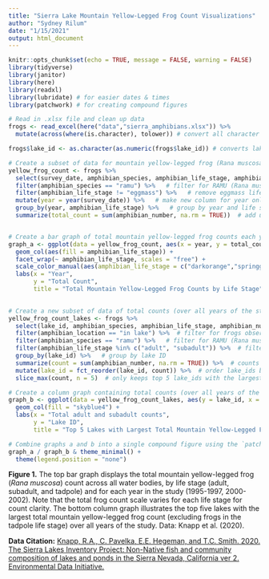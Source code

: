 ```yaml
---
title: "Sierra Lake Mountain Yellow-Legged Frog Count Visualizations"
author: "Sydney Rilum"
date: "1/15/2021"
output: html_document
---
```


```r
knitr::opts_chunk$set(echo = TRUE, message = FALSE, warning = FALSE)
library(tidyverse)
library(janitor)
library(here)
library(readxl)
library(lubridate) # for easier dates & times
library(patchwork) # for creating compound figures
```

```r
# Read in .xlsx file and clean up data
frogs <- read_excel(here("data","sierra_amphibians.xlsx")) %>% 
  mutate(across(where(is.character), tolower)) # convert all character observations to lowercase 

frogs$lake_id <- as.character(as.numeric(frogs$lake_id)) # converts lake_id from a numeric to character class
```

```r
# Create a subset of data for mountain yellow-legged frog (Rana muscosa) counts each year across all water bodies, by life stage excluding the ‘EggMass’ level. 
yellow_frog_count <- frogs %>% 
  select(survey_date, amphibian_species, amphibian_life_stage, amphibian_number) %>% 
  filter(amphibian_species == "ramu") %>%   # filter for RAMU (Rana muscosa) species
  filter(amphibian_life_stage != "eggmass") %>%   # remove eggmass life stage
  mutate(year = year(survey_date)) %>%   # make new column for year only
  group_by(year, amphibian_life_stage) %>%   # group by year and life stage
  summarize(total_count = sum(amphibian_number, na.rm = TRUE))  # add up total counts for each life stage each year


# Create a bar graph of total mountain yellow-legged frog counts each year by life stage 
graph_a <- ggplot(data = yellow_frog_count, aes(x = year, y = total_count)) +
  geom_col(aes(fill = amphibian_life_stage)) +
  facet_wrap(~ amphibian_life_stage, scales = "free") +
  scale_color_manual(aes(amphibian_life_stage = c("darkorange","springgreen4", "cornflowerblue"))) +
  labs(x = "Year",
       y = "Total Count",
       title = "Total Mountain Yellow-Legged Frog Counts by Life Stage") 
  
```

```r
# Create a new subset of data of total counts (over all years of the study) of combined adult and subadult mountain yellow-legged frogs (Rana muscosa) observed in the 5 lakes with the greatest total observed counts. 
yellow_frog_count_lakes <- frogs %>% 
  select(lake_id, amphibian_species, amphibian_life_stage, amphibian_number, amphibian_location) %>% 
  filter(amphibian_location == "in lake") %>%  # filter for frogs observed in lake only
  filter(amphibian_species == "ramu") %>%   # filter for RAMU (Rana muscosa) species
  filter(amphibian_life_stage %in% c("adult", "subadult")) %>%  # filter for adult and subadult frogs only
  group_by(lake_id) %>%   # group by lake ID
  summarize(count = sum(amphibian_number, na.rm = TRUE)) %>%  # counts total number of frogs observed at each lake(id)
  mutate(lake_id = fct_reorder(lake_id, count)) %>%  # order lake_ids by count (largest to smallest)
  slice_max(count, n = 5)  # only keeps top 5 lake_ids with the largest count

# Create a column graph containing total counts (over all years of the study) of combined adult and subadult endangered mountain yellow-legged frogs (Rana muscosa) observed in the 5 lakes with the greatest total observed counts. 
graph_b <- ggplot(data = yellow_frog_count_lakes, aes(y = lake_id, x = count)) +
  geom_col(fill = "skyblue4") +
  labs(x = "Total adult and subadult counts",
       y = "Lake ID",
       title = "Top 5 Lakes with Largest Total Mountain Yellow-Legged Frog Count")

```

```r
# Combine graphs a and b into a single compound figure using the `patchwork` package
graph_a / graph_b & theme_minimal() +
  theme(legend.position = "none")

```

**Figure 1.** The top bar graph displays the total mountain yellow-legged frog (*Rana muscosa*) count across all water bodies, by life stage (adult, subadult, and tadpole) and for each year in the study (1995-1997, 2000-2002). Note that the total frog count scale varies for each life stage for count clarity. The bottom column graph illustrates the top five lakes with the largest total mountain yellow-legged frog count (excluding frogs in the tadpole life stage) over all years of the study. Data: Knapp et al. (2020).



**Data Citation:** [Knapp, R.A., C. Pavelka, E.E. Hegeman, and T.C. Smith. 2020. The Sierra Lakes Inventory Project: Non-Native fish and community composition of lakes and ponds in the Sierra Nevada, California ver 2. Environmental Data Initiative.](https://doi.org/10.6073/pasta/d835832d7fd00d9e4466e44eea87fab3)
